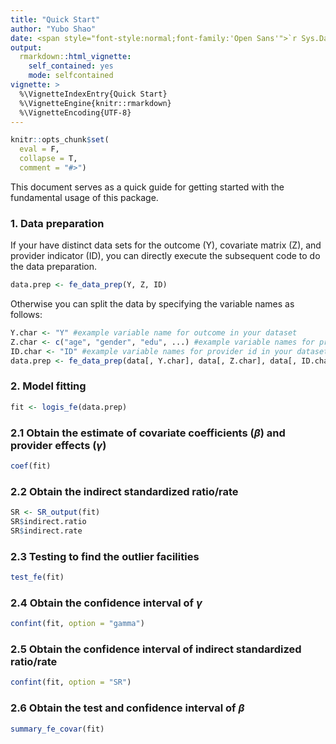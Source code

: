 ---
title: "Quick Start"
author: "Yubo Shao"
date: <span style="font-style:normal;font-family:'Open Sans'">`r Sys.Date()`</span>
output: 
  rmarkdown::html_vignette:
    self_contained: yes
    mode: selfcontained
vignette: >
  %\VignetteIndexEntry{Quick Start}
  %\VignetteEngine{knitr::rmarkdown}
  %\VignetteEncoding{UTF-8}
---

```{r, include = F}
knitr::opts_chunk$set(
  eval = F, 
  collapse = T, 
  comment = "#>")
```


This document serves as a quick guide for getting started with the fundamental usage of this package.

### 1. Data preparation

If your have distinct data sets for the outcome (Y), covariate matrix (Z), and provider indicator (ID), you can directly execute the subsequent code to do the data preparation.
```{r}
data.prep <- fe_data_prep(Y, Z, ID)
```

Otherwise you can split the data by specifying the variable names as follows:

```{r}
Y.char <- "Y" #example variable name for outcome in your dataset
Z.char <- c("age", "gender", "edu", ...) #example variable names for predictors in your dataset
ID.char <- "ID" #example variable names for provider id in your dataset
data.prep <- fe_data_prep(data[, Y.char], data[, Z.char], data[, ID.char]) # "data" is the name of your dataset
```

### 2. Model fitting

```{r}
fit <- logis_fe(data.prep)
```

### 2.1 Obtain the estimate of covariate coefficients ($\beta$) and provider effects ($\gamma$)
```{r}
coef(fit)
```

### 2.2 Obtain the indirect standardized ratio/rate
```{r}
SR <- SR_output(fit) 
SR$indirect.ratio
SR$indirect.rate
```

### 2.3 Testing to find the outlier facilities
```{r}
test_fe(fit)
```

### 2.4 Obtain the confidence interval of $\gamma$

```{r}
confint(fit, option = "gamma")
```

### 2.5 Obtain the confidence interval of indirect standardized ratio/rate
```{r}
confint(fit, option = "SR")
```

### 2.6 Obtain the test and confidence interval of $\beta$
```{r}
summary_fe_covar(fit)
```


